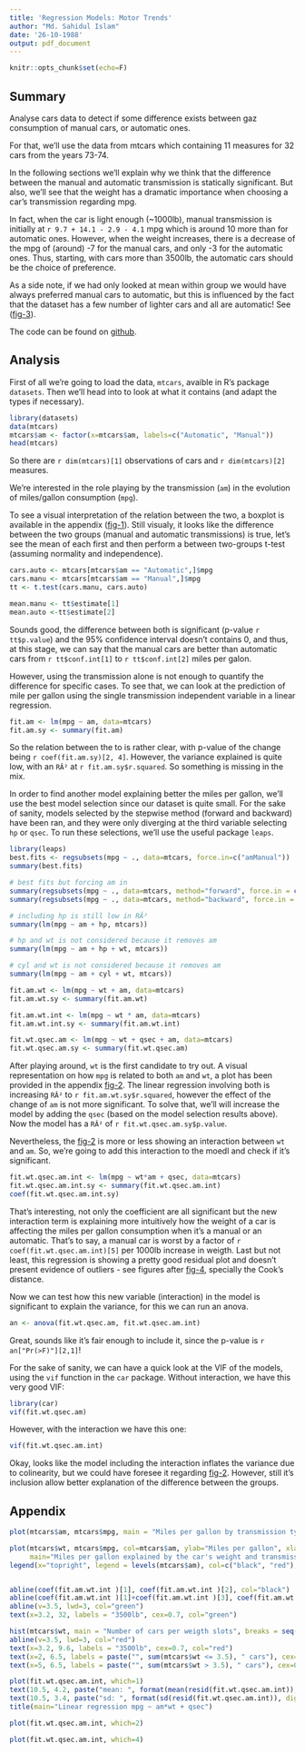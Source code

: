 ```yaml
---
title: 'Regression Models: Motor Trends'
author: "Md. Sahidul Islam"
date: '26-10-1988'
output: pdf_document
---
```

```r
knitr::opts_chunk$set(echo=F)
```

## Summary
Analyse cars data to detect if some difference exists between gaz consumption of manual cars, or automatic ones.

For that, we'll use the data from mtcars which containing 11 measures for 32 cars from the years 73-74.

In the following sections we'll explain why we think that the difference between the manual and automatic transmission is statically significant. But also, we'll see that the weight has a dramatic importance when choosing a car's transmission regarding mpg.

In fact, when the car is light enough (~1000lb), manual transmission is initially at `r 9.7 + 14.1 - 2.9 - 4.1` mpg which is around 10 more than for automatic ones.
However, when the weight increases, there is a decrease of the mpg of (around) -7 for the manual cars, and only -3 for the automatic ones.
Thus, starting, with cars more than 3500lb, the automatic cars should be the choice of preference.

As a side note, if we had only looked at mean within group we would have always preferred manual cars to automatic, but this is influenced by the fact that the dataset has a few number of lighter cars and all are automatic! See ([fig-3](#fig-3)).

The code can be found on [github](https://github.com/andypetrella/regression-model-datsci-track-coursera).

## Analysis

First of all we're going to load the data, `mtcars`, avaible in R's package `datasets`.
Then we'll head into to look at what it contains (and adapt the types if necessary).
```r
library(datasets)
data(mtcars)
mtcars$am <- factor(x=mtcars$am, labels=c("Automatic", "Manual"))
head(mtcars)
```
So there are `r dim(mtcars)[1]` observations of cars and `r dim(mtcars)[2]` measures.

We're interested in the role playing by the transmission (`am`) in the evolution of miles/gallon consumption (`mpg`).

To see a visual interpretation of the relation between the two, a boxplot is available in the appendix ([fig-1](#fig-1)). Still visualy, it looks like the difference between the two groups (manual and automatic transmissions) is true, let's see the mean of each first and then perform a between two-groups t-test (assuming normality and independence).
```r
cars.auto <- mtcars[mtcars$am == "Automatic",]$mpg
cars.manu <- mtcars[mtcars$am == "Manual",]$mpg
tt <- t.test(cars.manu, cars.auto)

mean.manu <- tt$estimate[1]
mean.auto <-tt$estimate[2]
```
Sounds good, the difference between both is significant (p-value `r tt$p.value`) and the 95% confidence interval doesn't contains 0, and thus, at this stage, we can say that the manual cars are better than automatic cars from `r tt$conf.int[1]` to `r tt$conf.int[2]` miles per galon.

However, using the transmission alone is not enough to quantify the difference for specific cases. To see that, we can look at the prediction of mile per gallon using the single transmission independent variable in a linear regression.
```r
fit.am <- lm(mpg ~ am, data=mtcars)
fit.am.sy <- summary(fit.am)
```
So the relation between the to is rather clear, with p-value of the change being `r coef(fit.am.sy)[2, 4]`. However, the variance explained is quite low, with an `RÂ²` at `r fit.am.sy$r.squared`. So something is missing in the mix.

In order to find another model explaining better the miles per gallon, we'll use the best model selection since our dataset is quite small. For the sake of sanity, models selected by the stepwise method (forward and backward) have been ran, and they were only diverging at the third variable selecting `hp` or `qsec`. To run these selections, we'll use the useful package `leaps`.

```r
library(leaps)
best.fits <- regsubsets(mpg ~ ., data=mtcars, force.in=c("amManual"))
summary(best.fits)

# best fits but forcing am in
summary(regsubsets(mpg ~ ., data=mtcars, method="forward", force.in = c("amManual")))
summary(regsubsets(mpg ~ ., data=mtcars, method="backward", force.in = c("amManual")))

# including hp is still low in RÂ²
summary(lm(mpg ~ am + hp, mtcars))

# hp and wt is not considered because it removes am 
summary(lm(mpg ~ am + hp + wt, mtcars))

# cyl and wt is not considered because it removes am 
summary(lm(mpg ~ am + cyl + wt, mtcars))

fit.am.wt <- lm(mpg ~ wt + am, data=mtcars)
fit.am.wt.sy <- summary(fit.am.wt)

fit.am.wt.int <- lm(mpg ~ wt * am, data=mtcars)
fit.am.wt.int.sy <- summary(fit.am.wt.int)

fit.wt.qsec.am <- lm(mpg ~ wt + qsec + am, data=mtcars)
fit.wt.qsec.am.sy <- summary(fit.wt.qsec.am)
```

After playing around, `wt` is the first candidate to try out. A visual representation on how `mpg` is related to both `am` and `wt`, a plot has been provided in the appendix [fig-2](#fig-2). The linear regression involving both is increasing `RÂ²` to `r fit.am.wt.sy$r.squared`, however the effect of the change of `am` is not more significant.
To solve that, we'll will increase the model by adding the `qsec` (based on the model selection results above). Now the model has a `RÂ²` of `r fit.wt.qsec.am.sy$p.value`.

Nevertheless, the [fig-2](#fig-2) is more or less showing an interaction between `wt` and `am`. So, we're going to add this interaction to the moedl and check if it's significant.

```r
fit.wt.qsec.am.int <- lm(mpg ~ wt*am + qsec, data=mtcars)
fit.wt.qsec.am.int.sy <- summary(fit.wt.qsec.am.int)
coef(fit.wt.qsec.am.int.sy)
```

That's interesting, not only the coefficient are all significant but the new interaction term is explaining more intuitively how the weight of a car is affecting the miles per gallon consumption when it's a manual or an automatic. That's to say, a manual car is worst by a factor of `r coef(fit.wt.qsec.am.int)[5]` per 1000lb increase in weigth. 
Last but not least, this regression is showing a pretty good residual plot and doesn't present evidence of outliers - see figures after [fig-4](#fig-4), specially the Cook's distance.


Now we can test how this new variable (interaction) in the model is significant to explain the variance, for this we can run an anova.
```r
an <- anova(fit.wt.qsec.am, fit.wt.qsec.am.int)
```
Great, sounds like it's fair enough to include it, since the p-value is `r an["Pr(>F)"][2,1]`!

For the sake of sanity, we can have a quick look at the VIF of the models, using the `vif` function in the `car` package.
Without interaction, we have this very good VIF:
```r
library(car)
vif(fit.wt.qsec.am)
```
However, with the interaction we have this one:
```r
vif(fit.wt.qsec.am.int)
```

Okay, looks like the model including the interaction inflates the variance due to colinearity, but we could have foresee it regarding [fig-2](#fig-2).
However, still it's inclusion allow better explanation of the difference between the groups.

## Appendix

<a name="fig-1"></a>
```r
plot(mtcars$am, mtcars$mpg, main = "Miles per gallon by transmission type", ylab="Miles per gallon")
```

<a name="fig-2"></a>
```r
plot(mtcars$wt, mtcars$mpg, col=mtcars$am, ylab="Miles per gallon", xlab="Car's weight (1/1000lb)",
     main="Miles per gallon explained by the car's weight and transmission")
legend(x="topright", legend = levels(mtcars$am), col=c("black", "red"), lwd = 1) 


abline(coef(fit.am.wt.int )[1], coef(fit.am.wt.int )[2], col="black")
abline(coef(fit.am.wt.int )[1]+coef(fit.am.wt.int )[3], coef(fit.am.wt.int )[2]+coef(fit.am.wt.int )[4], col="red")
abline(v=3.5, lwd=3, col="green")
text(x=3.2, 32, labels = "3500lb", cex=0.7, col="green")
```

<a name="fig-3"></a>
```r
hist(mtcars$wt, main = "Number of cars per weigth slots", breaks = seq(0, 6, by=0.5), xlab="Cars weight (1/1000lb)", ylab="Number of cars", ylim = c(0,10))
abline(v=3.5, lwd=3, col="red")
text(x=3.2, 9.6, labels = "3500lb", cex=0.7, col="red")
text(x=2, 6.5, labels = paste("", sum(mtcars$wt <= 3.5), " cars"), cex=0.7)
text(x=5, 6.5, labels = paste("", sum(mtcars$wt > 3.5), " cars"), cex=0.7)
```

<a name="fig-4"></a>
```r
plot(fit.wt.qsec.am.int, which=1)
text(10.5, 4.2, paste("mean: ", format(mean(resid(fit.wt.qsec.am.int)), digits=3)), cex=1, col="blue", pos = 4)
text(10.5, 3.4, paste("sd: ", format(sd(resid(fit.wt.qsec.am.int)), digits=3)), cex=1, col="blue", pos=4)
title(main="Linear regression mpg ~ am*wt + qsec")
```

```r
plot(fit.wt.qsec.am.int, which=2)
```



```r
plot(fit.wt.qsec.am.int, which=4)
```
